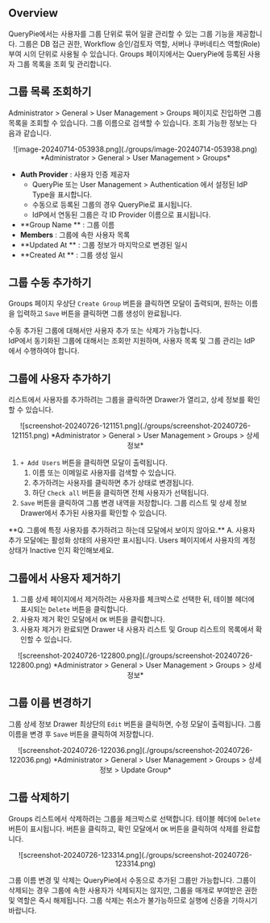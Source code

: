 
## Overview

QueryPie에서는 사용자를 그룹 단위로 묶어 일괄 관리할 수 있는 그룹 기능을 제공합니다. 그룹은 DB 접근 권한, Workflow 승인/검토자 역할, 서버나 쿠버네티스 역할(Role) 부여 시의 단위로 사용될 수 있습니다. Groups 페이지에서는 QueryPie에 등록된 사용자 그룹 목록을 조회 및 관리합니다.


## 그룹 목록 조회하기

Administrator &gt; General &gt; User Management &gt; Groups 페이지로 진입하면 그룹 목록을 조회할 수 있습니다. 그룹 이름으로 검색할 수 있습니다. 조회 가능한 정보는 다음과 같습니다.
<p align="center">
![image-20240714-053938.png](./groups/image-20240714-053938.png)
*Administrator &gt; General &gt; User Management &gt; Groups*
</p>

*  **Auth Provider**  : 사용자 인증 제공자
    * QueryPie 또는 User Management &gt; Authentication 에서 설정된 IdP Type을 표시합니다.
    * 수동으로 등록된 그룹의 경우 QueryPie로 표시됩니다.
    * IdP에서 연동된 그룹은 각 ID Provider 이름으로 표시됩니다.
*  **Group Name ** : 그룹 이름
*  **Members**  : 그룹에 속한 사용자 목록
*  **Updated At ** : 그룹 정보가 마지막으로 변경된 일시
*  **Created At ** : 그룹 생성 일시


## 그룹 수동 추가하기

Groups 페이지 우상단 `Create Group` 버튼을 클릭하면 모달이 출력되며, 원하는 이름을 입력하고 `Save` 버튼을 클릭하면 그룹 생성이 완료됩니다.

<Callout type="important">
수동 추가된 그룹에 대해서만 사용자 추가 또는 삭제가 가능합니다.<br/>IdP에서 동기화된 그룹에 대해서는 조회만 지원하며, 사용자 목록 및 그룹 관리는 IdP 에서 수행하여야 합니다.
</Callout>


## 그룹에 사용자 추가하기

리스트에서 사용자를 추가하려는 그룹을 클릭하면 Drawer가 열리고, 상세 정보를 확인할 수 있습니다.
<p align="center">
![screenshot-20240726-121151.png](./groups/screenshot-20240726-121151.png)
*Administrator &gt; General &gt; User Management &gt; Groups &gt; 상세 정보*
</p>

1. `+ Add Users` 버튼을 클릭하면 모달이 출력됩니다.
    1. 이름 또는 이메일로 사용자를 검색할 수 있습니다.
    2. 추가하려는 사용자를 클릭하면 추가 상태로 변경됩니다.
    3. 하단 `Check all` 버튼을 클릭하면 전체 사용자가 선택됩니다.<br/> 
2. `Save` 버튼을 클릭하여 그룹 변경 내역을 저장합니다. 그룹 리스트 및 상세 정보 Drawer에서 추가된 사용자를 확인할 수 있습니다.

<Callout type="info">
**Q. 그룹에 특정 사용자를 추가하려고 하는데 모달에서 보이지 않아요.**
A. 사용자 추가 모달에는 활성화 상태의 사용자만 표시됩니다. Users 페이지에서 사용자의 계정 상태가 Inactive 인지 확인해보세요.
</Callout>


## 그룹에서 사용자 제거하기

1. 그룹 상세 페이지에서 제거하려는 사용자를 체크박스로 선택한 뒤, 테이블 헤더에 표시되는 `Delete` 버튼을 클릭합니다.
2. 사용자 제거 확인 모달에서 `OK` 버튼을 클릭합니다.
3. 사용자 제거가 완료되면 Drawer 내 사용자 리스트 및 Group 리스트의 목록에서 확인할 수 있습니다.
<p align="center">
![screenshot-20240726-122800.png](./groups/screenshot-20240726-122800.png)
*Administrator &gt; General &gt; User Management &gt; Groups &gt; 상세 정보*
</p>


## 그룹 이름 변경하기

그룹 상세 정보 Drawer 최상단의 `Edit` 버튼을 클릭하면, 수정 모달이 출력됩니다. 그룹 이름을 변경 후 `Save` 버튼을 클릭하여 저장합니다.
<p align="center">
![screenshot-20240726-122036.png](./groups/screenshot-20240726-122036.png)
*Administrator &gt; General &gt; User Management &gt; Groups &gt; 상세 정보 &gt; Update Group*
</p>


## 그룹 삭제하기

Groups 리스트에서 삭제하려는 그룹을 체크박스로 선택합니다. 테이블 헤더에 `Delete` 버튼이 표시됩니다. 버튼을 클릭하고, 확인 모달에서 `OK` 버튼을 클릭하여 삭제를 완료합니다.
<p align="center">
![screenshot-20240726-123314.png](./groups/screenshot-20240726-123314.png)
</p>

<Callout type="info">
그룹 이름 변경 및 삭제는 QueryPie에서 수동으로 추가된 그룹만 가능합니다.
</Callout>

<Callout type="important">
그룹이 삭제되는 경우 그룹에 속한 사용자가 삭제되지는 않지만, 그룹을 매개로 부여받은 권한 및 역할은 즉시 해제됩니다. 그룹 삭제는 취소가 불가능하므로 실행에 신중을 기하시기 바랍니다.
</Callout>
